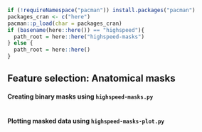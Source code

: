 
```r
if (!requireNamespace("pacman")) install.packages("pacman")
packages_cran <- c("here")
pacman::p_load(char = packages_cran)
if (basename(here::here()) == "highspeed"){
  path_root = here::here("highspeed-masks")
} else {
  path_root = here::here()
}
```

## Feature selection: Anatomical masks

#### Creating binary masks using `highspeed-masks.py`

```python
```

#### Plotting masked data using `highspeed-masks-plot.py`

```python
```
